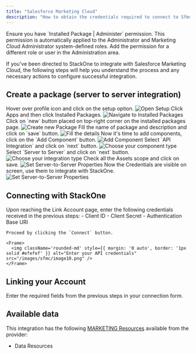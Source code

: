 ```yaml
---
title: "Salesforce Marketing Cloud"
description: "How to obtain the credentials required to connect to Sfmc."
---
```



<Warning>
  Ensure you have `Installed Package | Administer` permission. This permission is automatically applied to the Administrator and Marketing Cloud Administrator system-defined roles. Add the permission for a different role or user in the Administration area.
</Warning>

If you've been directed to StackOne to integrate with Salesforce Marketing Cloud, the following steps will help you understand the process and any necessary actions to configure successful integration.

## Create a package (server to server integration)

<Steps>
  <Step title="Open Setup">
    Hover over profile icon and click on the setup option.
    <Frame>
      <img className='rounded-md' style={{ margin: '0 auto', border: '1px solid #efefef' }} alt="Open Setup" src="/images/sfmc/image.png" />
    </Frame>
  </Step>

  <Step title="Navigate to Installed Packages">
    Click Apps and then click Installed Packages.
    <Frame>
      <img className='rounded-md' style={{ margin: '0 auto', border: '1px solid #efefef' }} alt="Navigate to Installed Packages" src="/images/sfmc/image2.png" />
    </Frame>
  </Step>

  <Step title="Create new Package">
    Click on `new` button placed on top-right corner on the installed packages page. 
    <Frame>
      <img className='rounded-md' style={{ margin: '0 auto', border: '1px solid #efefef' }} alt="Create new Package" src="/images/sfmc/image3.png" />
    </Frame>
  </Step>

  <Step title="Fill the details">
    Fill the name of package and description and click on `save` button.
    <Frame>
        <img className='rounded-md' style={{ margin: '0 auto', border: '1px solid #efefef' }} alt="Fill the details" src="/images/sfmc/image4.png" />
    </Frame>
  </Step>

  <Step title="Add Component">
    Now it's time to add components, click on the `Add Component` button.
    <Frame>
        <img className='rounded-md' style={{ margin: '0 auto', border: '1px solid #efefef' }} alt="Add Component" src="/images/sfmc/image5.png" />
    </Frame>
  </Step>

  <Step title="Choose your component type">
    Select `API Integration` and click on `next` button.
    <Frame>
        <img className='rounded-md' style={{ margin: '0 auto', border: '1px solid #efefef' }} alt="Choose your component type" src="/images/sfmc/image6.png" />
    </Frame>
  </Step>

  <Step title="Choose your integration type">
    Select `Server to Server` and click on `next` button.
    <Frame>
        <img className='rounded-md' style={{ margin: '0 auto', border: '1px solid #efefef' }} alt="Choose your integration type" src="/images/sfmc/image7.png" />
    </Frame>
  </Step>

  <Step title="Set Server-to-Server Properties">
    Check all the Assets scope and click on save.
    <Frame>
        <img className='rounded-md' style={{ margin: '0 auto', border: '1px solid #efefef' }} alt="Set Server-to-Server Properties" src="/images/sfmc/image8.png" />
    </Frame>
  </Step>

  <Step title="Get the credentials">
    Now the Credentials are visible on screen, use them to integrate with StackOne.
    <Frame>
        <img className='rounded-md' style={{ margin: '0 auto', border: '1px solid #efefef' }} alt="Set Server-to-Server Properties" src="/images/sfmc/image9.png" />
    </Frame>
  </Step>
</Steps>

## Connecting with StackOne

<Steps>
<Step title="Enter your API credentials">
    Upon reaching the Link Account page, enter the following credentials received in the previous steps:
    - Client ID
    - Client Secret
    - Authentication Base URI

    Proceed by clicking the `Connect` button.

    <Frame>
      <img className='rounded-md' style={{ margin: '0 auto', border: '1px solid #efefef' }} alt="Enter your API credentials" src="/images/sfmc/image10.png" />
    </Frame>
  </Step>
</Steps>


## Linking your Account

Enter the required fields from the previous steps in your connection form.

<IntegrationFooter />

## Available data

This integration has the following [MARKETING Resources](https://docs.stackone.com/reference/getting-started-with-your-api) available from the provider:
- Data Resources
